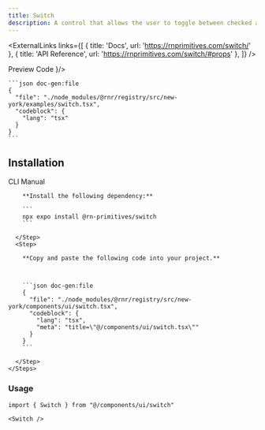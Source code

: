 ```yaml
---
title: Switch
description: A control that allows the user to toggle between checked and not checked.
---
```



<ExternalLinks
  links={[
    { title: 'Docs', url: 'https://rnprimitives.com/switch/' },
    { title: 'API Reference', url: 'https://rnprimitives.com/switch/#props' },
  ]}
/>

<div className="h-5"/>

<SectionTabs defaultValue="preview">
  <SectionTabsList>
    <SectionTabsTrigger value="preview">Preview</SectionTabsTrigger>
    <SectionTabsTrigger value="code">Code</SectionTabsTrigger>
  </SectionTabsList>
  <SectionTabsContent value="preview">
    <PreviewCard copyContent={switchPreview} webPreview={<SwitchPreview />}/>
  </SectionTabsContent>
  <SectionTabsContent value="code">

    ```json doc-gen:file
    {
      "file": "./node_modules/@rnr/registry/src/new-york/examples/switch.tsx",
      "codeblock": {
        "lang": "tsx"
      }
    }
    ```
  </SectionTabsContent>
</SectionTabs>


## Installation

<SectionTabs defaultValue="cli">
  <SectionTabsList>
    <SectionTabsTrigger id="cli" value="cli">CLI</SectionTabsTrigger>
    <SectionTabsTrigger id="manual" value="manual">Manual</SectionTabsTrigger>
  </SectionTabsList>
  <SectionTabsContent value="cli">
     <CommandTabs args={["add", "switch"]}/>
  </SectionTabsContent>
  <SectionTabsContent value="manual">
    <Steps> 
      <Step>
 
        **Install the following dependency:**

        ```
        npx expo install @rn-primitives/switch
        ```

      </Step>
      <Step>
 
        **Copy and paste the following code into your project.**



        ```json doc-gen:file
        {
          "file": "./node_modules/@rnr/registry/src/new-york/components/ui/switch.tsx",
          "codeblock": {
            "lang": "tsx",
            "meta": "title=\"@/components/ui/switch.tsx\""
          }
        }
        ```
 
      </Step>
    </Steps>

  </SectionTabsContent>
</SectionTabs>

### Usage

```tsx
import { Switch } from "@/components/ui/switch"
```

```tsx
<Switch />
```

